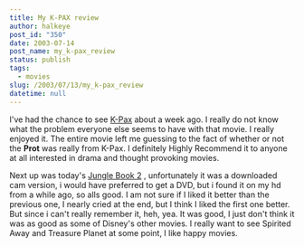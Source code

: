 ```yaml
---
title: My K-PAX review
author: halkeye
post_id: "350"
date: 2003-07-14
post_name: my_k-pax_review
status: publish
tags:
  - movies
slug: /2003/07/13/my_k-pax_review
datetime: null
---
```


I've had the chance to see [K-Pax](https://us.imdb.com/Title?0272152) about a week ago. I really do not know what the problem everyone else seems to have with that movie. I really enjoyed it. The entire movie left me guessing to the fact of whether or not the **Prot** was really from K-Pax.
I definitely Highly Recommend it to anyone at all interested in drama and thought provoking movies.



Next up was today's [Jungle Book 2](https://us.imdb.com/Title?0272152) , unfortunately it was a downloaded cam version, i would have preferred to get a DVD, but i found it on my hd from a while ago, so alls good. I am not sure if I liked it better than the previous one, I nearly cried at the end, but I think I liked the first one better. But since i can't really remember it, heh, yea. It was good, I just don't think it was as good as some of Disney's other movies. I really want to see Spirited Away and Treasure Planet at some point, I like happy movies.